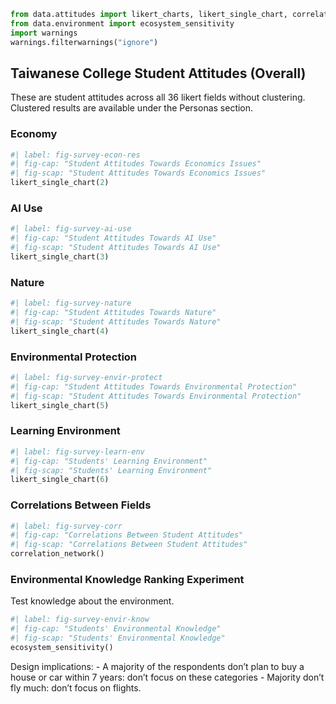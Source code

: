 ```python
from data.attitudes import likert_charts, likert_single_chart, correlation_network, correlation_chart
from data.environment import ecosystem_sensitivity
import warnings
warnings.filterwarnings("ignore")
```

## Taiwanese College Student Attitudes (Overall)
These are student attitudes across all 36 likert fields without clustering. Clustered results are available under the Personas section.

### Economy
```python
#| label: fig-survey-econ-res
#| fig-cap: "Student Attitudes Towards Economics Issues"
#| fig-scap: "Student Attitudes Towards Economics Issues"
likert_single_chart(2)
```

### AI Use
```python
#| label: fig-survey-ai-use
#| fig-cap: "Student Attitudes Towards AI Use"
#| fig-scap: "Student Attitudes Towards AI Use"
likert_single_chart(3)
```

### Nature
```python
#| label: fig-survey-nature
#| fig-cap: "Student Attitudes Towards Nature"
#| fig-scap: "Student Attitudes Towards Nature"
likert_single_chart(4)
```

### Environmental Protection
```python
#| label: fig-survey-envir-protect
#| fig-cap: "Student Attitudes Towards Environmental Protection"
#| fig-scap: "Student Attitudes Towards Environmental Protection"
likert_single_chart(5)
```

### Learning Environment
```python
#| label: fig-survey-learn-env
#| fig-cap: "Students' Learning Environment"
#| fig-scap: "Students' Learning Environment"
likert_single_chart(6)
```

### Correlations Between Fields
```python
#| label: fig-survey-corr
#| fig-cap: "Correlations Between Student Attitudes"
#| fig-scap: "Correlations Between Student Attitudes"
correlation_network()
```

### Environmental Knowledge Ranking Experiment
Test knowledge about the environment.

```python
#| label: fig-survey-envir-know
#| fig-cap: "Students' Environmental Knowledge"
#| fig-scap: "Students' Environmental Knowledge"
ecosystem_sensitivity()
```


Design implications: 
-   A majority of the respondents don't plan to buy a house or car within 7 years: don't focus on these categories
-   Majority don't fly much: don't focus on flights.